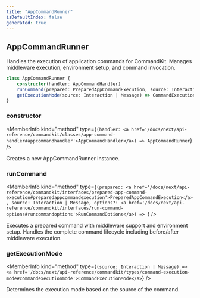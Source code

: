 ```yaml
---
title: "AppCommandRunner"
isDefaultIndex: false
generated: true
---
```



<!-- This file was generated from the CommandKit source. Do not modify. Instead, re-run the "docgen" script -->


## AppCommandRunner

<GenerationInfo sourceFile="packages/commandkit/src/app/commands/AppCommandRunner.ts" sourceLine="29" packageName="commandkit" />

Handles the execution of application commands for CommandKit.
Manages middleware execution, environment setup, and command invocation.

```ts title="Signature"
class AppCommandRunner {
    constructor(handler: AppCommandHandler)
    runCommand(prepared: PreparedAppCommandExecution, source: Interaction | Message, options?: RunCommandOptions) => ;
    getExecutionMode(source: Interaction | Message) => CommandExecutionMode;
}
```

<div className="members-wrapper">

### constructor

<MemberInfo kind="method" type={`(handler: <a href='/docs/next/api-reference/commandkit/classes/app-command-handler#appcommandhandler'>AppCommandHandler</a>) => AppCommandRunner`}   />

Creates a new AppCommandRunner instance.
### runCommand

<MemberInfo kind="method" type={`(prepared: <a href='/docs/next/api-reference/commandkit/interfaces/prepared-app-command-execution#preparedappcommandexecution'>PreparedAppCommandExecution</a>, source: Interaction | Message, options?: <a href='/docs/next/api-reference/commandkit/interfaces/run-command-options#runcommandoptions'>RunCommandOptions</a>) => `}   />

Executes a prepared command with middleware support and environment setup.
Handles the complete command lifecycle including before/after middleware execution.
### getExecutionMode

<MemberInfo kind="method" type={`(source: Interaction | Message) => <a href='/docs/next/api-reference/commandkit/types/command-execution-mode#commandexecutionmode'>CommandExecutionMode</a>`}   />

Determines the execution mode based on the source of the command.


</div>
